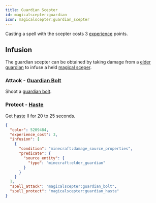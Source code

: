```yaml
---
title: Guardian Scepter
id: magicalscepter:guardian
icon: magicalscepter:guardian_scepter
---
```


Casting a spell with the scepter costs 3 [experience](https://minecraft.wiki/w/Experience) points.

## Infusion
The guardian scepter can be obtained by taking damage from a [elder guardian](https://minecraft.wiki/w/Elder_Guardian) to infuse a held [magical sceper](../items/magical_scepter).

### Attack - [Guardian Bolt](../spells/spells#guardian_bolt)
Shoot a [guardian bolt](../entities/guardian_bolt).

### Protect - [Haste](../spells/spells#haste)
Get [haste](https://minecraft.wiki/w/Haste) II for 20 to 25 seconds.

```json
{
  "color": 5209484,
  "experience_cost": 3,
  "infusion": [
    {
      "condition": "minecraft:damage_source_properties",
      "predicate": {
        "source_entity": {
          "type": "minecraft:elder_guardian"
        }
      }
    }
  ],
  "spell_attack": "magicalscepter:guardian_bolt",
  "spell_protect": "magicalscepter:guardian_haste"
}
```